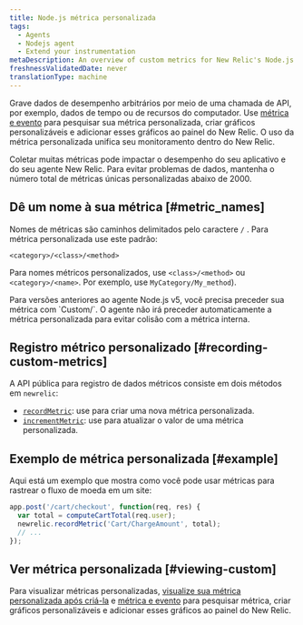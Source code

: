 ```yaml
---
title: Node.js métrica personalizada
tags:
  - Agents
  - Nodejs agent
  - Extend your instrumentation
metaDescription: An overview of custom metrics for New Relic's Node.js agent and how to implement them for your application.
freshnessValidatedDate: never
translationType: machine
---
```


Grave dados de desempenho arbitrários por meio de uma chamada de API, por exemplo, dados de tempo ou de recursos do computador. Use [métrica e evento](/docs/query-your-data/explore-query-data/data-explorer/introduction-data-explorer) para pesquisar sua métrica personalizada, criar gráficos personalizáveis e adicionar esses gráficos ao painel do New Relic. O uso da métrica personalizada unifica seu monitoramento dentro do New Relic.

<Callout variant="caution">
  Coletar muitas métricas pode impactar o desempenho do seu aplicativo e do seu agente New Relic. Para evitar problemas de dados, mantenha o número total de métricas únicas personalizadas abaixo de 2000.
</Callout>

## Dê um nome à sua métrica [#metric_names]

Nomes de métricas são caminhos delimitados pelo caractere `/` . Para métrica personalizada use este padrão:

```
<category>/<class>/<method>
```

Para nomes métricos personalizados, use `<class>/<method>` ou `<category>/<name>`. Por exemplo, use `MyCategory/My_method`).

<Callout variant="important">
  Para versões anteriores ao agente Node.js v5, você precisa preceder sua métrica com `Custom/`. O agente não irá preceder automaticamente a métrica personalizada para evitar colisão com a métrica interna.
</Callout>

## Registro métrico personalizado [#recording-custom-metrics]

A API pública para registro de dados métricos consiste em dois métodos em `newrelic`:

* [`recordMetric`](/docs/apm/agents/nodejs-agent/api-guides/nodejs-agent-api/#record_metric): use para criar uma nova métrica personalizada.
* [`incrementMetric`](/docs/apm/agents/nodejs-agent/api-guides/nodejs-agent-api/#increment_metric): use para atualizar o valor de uma métrica personalizada.

## Exemplo de métrica personalizada [#example]

Aqui está um exemplo que mostra como você pode usar métricas para rastrear o fluxo de moeda em um site:

```js
app.post('/cart/checkout', function(req, res) {
  var total = computeCartTotal(req.user);
  newrelic.recordMetric('Cart/ChargeAmount', total);
  // ...
});
```

## Ver métrica personalizada [#viewing-custom]

Para visualizar métricas personalizadas, [visualize sua métrica personalizada após criá-la](/docs/query-your-data/explore-query-data/data-explorer/introduction-data-explorer#visualize-metric) e [métrica e evento](/docs/query-your-data/explore-query-data/data-explorer/introduction-data-explorer) para pesquisar métrica, criar gráficos personalizáveis e adicionar esses gráficos ao painel do New Relic.
